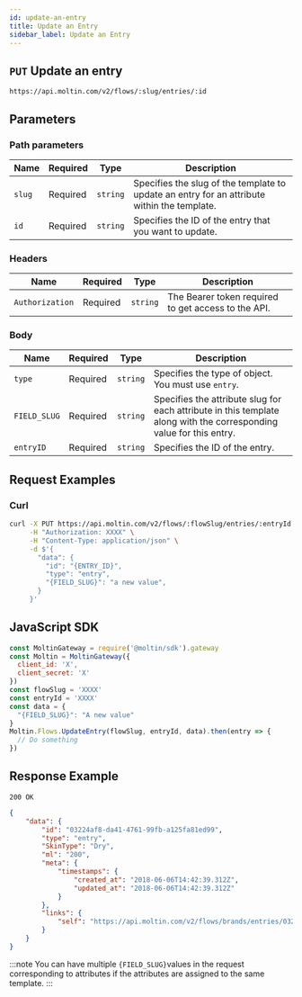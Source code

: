 ```yaml
---
id: update-an-entry
title: Update an Entry
sidebar_label: Update an Entry
---
```


## `PUT` Update an entry

```http
https://api.moltin.com/v2/flows/:slug/entries/:id
```

## Parameters

### Path parameters

| Name | Required | Type | Description |
| --- | --- | --- | --- |
| `slug` | Required | `string` | Specifies the slug of the template to update an entry for an attribute within the template. |
| `id` | Required | `string` | Specifies the ID of the entry that you want to update. |

### Headers

| Name | Required | Type | Description |
| --- | --- | --- | --- |
| `Authorization` | Required | `string` | The Bearer token required to get access to the API. |

### Body

| Name | Required | Type | Description |
| --- | --- | --- | --- |
| `type` | Required | `string` | Specifies the type of object. You must use `entry`. |
| `FIELD_SLUG` | Required | `string` | Specifies the attribute slug for each attribute in this template along with the corresponding value for this entry. |
| `entryID` | Required | `string` | Specifies the ID of the entry. |


## Request Examples

### Curl

```bash
curl -X PUT https://api.moltin.com/v2/flows/:flowSlug/entries/:entryId \
     -H "Authorization: XXXX" \
     -H "Content-Type: application/json" \
     -d $'{
       "data": {
         "id": "{ENTRY_ID}",
         "type": "entry",
         "{FIELD_SLUG}": "a new value",
       }
     }'
```

## JavaScript SDK

```javascript
const MoltinGateway = require('@moltin/sdk').gateway
const Moltin = MoltinGateway({
  client_id: 'X',
  client_secret: 'X'
})
const flowSlug = 'XXXX'
const entryId = 'XXXX'
const data = {
  "{FIELD_SLUG}": "A new value"
}
Moltin.Flows.UpdateEntry(flowSlug, entryId, data).then(entry => {
  // Do something
})
```

## Response Example

`200 OK`

```json
{
    "data": {
        "id": "03224af8-da41-4761-99fb-a125fa81ed99",
        "type": "entry",
        "SkinType": "Dry",
        "ml": "200",
        "meta": {
            "timestamps": {
                "created_at": "2018-06-06T14:42:39.312Z",
                "updated_at": "2018-06-06T14:42:39.312Z"
            }
        },
        "links": {
            "self": "https://api.moltin.com/v2/flows/brands/entries/03224af8-da41-4761-99fb-a125fa81ed99"
        }
    }
}
```

:::note
You can have multiple `{FIELD_SLUG}`values in the request corresponding to attributes if the attributes are assigned to the same template.
:::
